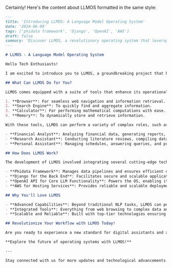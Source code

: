 Certainly! Here's the content about LLMOS formatted in the same style:

```markdown
---
title: 'Introducing LLMOS: A Language Model Operating System'
date: '2024-06-09'
tags: ['phidata framework', 'Django', 'OpenAI', 'AWS']
draft: false
summary: 'Discover LLMOS, a revolutionary operating system that leverages the capabilities of a Large Language Model to perform complex tasks and streamline your workflow.'
---

# LLMOS - A Language Model Operating System

Hello Tech Enthusiasts!

I am excited to introduce you to LLMOS, a groundbreaking project that harnesses the power of a Large Language Model (LLM) as an operating system. Inspired by an idea initially presented by Andrej Karpathy, LLMOS aims to transform how we interact with technology by utilizing advanced language processing abilities to manage and perform tasks traditionally handled by a conventional OS.

## What Can LLMOS Do for You?

LLMOS comes equipped with a suite of tools that enhance its operational capacity, making it a versatile and powerful assistant. Here’s what LLMOS offers:

1. **Browser**: For seamless web navigation and information retrieval.
2. **Search Engine**: To quickly find and aggregate information.
3. **Calculator**: For performing mathematical computations with ease.
4. **Memory**: To dynamically store and retrieve information.

With these tools, LLMOS can perform a variety of complex roles, such as:

- **Financial Analyst**: Analyzing financial data, generating reports, and providing insights.
- **Research Assistant**: Conducting literature reviews, compiling data, and drafting documents.
- **Personal Assistant**: Managing schedules, answering queries, and providing recommendations.

## How Does LLMOS Work?

The development of LLMOS involved integrating several cutting-edge technologies to ensure a robust and efficient system:

- **Phidata Framework**: Manages data pipelines and ensures efficient data handling and processing within LLMOS.
- **Django for the Back End**: Facilitates secure and scalable application logic, ensuring a robust infrastructure.
- **OpenAI API for Core LLM Functionality**: Powers the OS, enabling it to understand and generate human-like text based on user inputs.
- **AWS for Hosting Services**: Provides reliable and scalable deployment, capable of handling high traffic and data storage needs.

## Why You'll Love LLMOS

- **Advanced Capabilities**: Beyond traditional NLP tasks, LLMOS can perform multi-disciplinary roles with precision.
- **Integrated Tools**: Everything from web browsing to complex data analysis in one system.
- **Scalable and Reliable**: Built with top-tier technologies ensuring smooth and dependable performance.

## Revolutionize Your Workflow with LLMOS Today!

Are you ready to experience a new standard for digital assistants and automated processes? [Discover LLMOS now](http://llm-os-prd-app-lb-1097205110.us-east-1.elb.amazonaws.com) and see how it can transform the way you work.

**Explore the future of operating systems with LLMOS!**

---

Stay connected with us for more updates and technological advancements. Follow us on [social media links] to stay in the loop!
```
